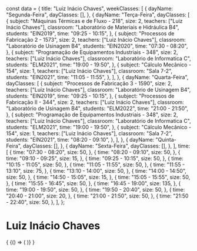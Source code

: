const data = {
  title: "Luiz Inácio Chaves",
  weekClasses: [
    {
      dayName: "Segunda-Feira",
      dayClasses: [],
    },
    {
      dayName: "Terça-Feira",
      dayClasses: [
        {
          subject: "Máquinas Térmicas e de Fluxo - 218",
          size: 2,
          teachers: ["Luiz Inácio Chaves"],
          classroom: "Laboratório de Materiais e Hidráulica B4",
          students: "EIN2019",
          time: "09:25 - 10:15",
        },
        {
          subject: "Processos de Fabricação 2 - 1573",
          size: 2,
          teachers: ["Luiz Inácio Chaves"],
          classroom: "Laboratório de Usinagem B4",
          students: "EIN2020",
          time: "07:30 - 08:20",
        },
        {
          subject: "Programação de Equipamentos Industriais - 348",
          size: 2,
          teachers: ["Luiz Inácio Chaves"],
          classroom: "Laboratório de Informatica C",
          students: "ELM2021",
          time: "19:00 - 19:50",
        },
        {
          subject: "Cálculo Mecânico - 154",
          size: 1,
          teachers: ["Luiz Inácio Chaves"],
          classroom: "Sala 7-2",
          students: "EIN2021",
          time: "11:05 - 11:55",
        },
      ],
    },
    {
      dayName: "Quarta-Feira",
      dayClasses: [
        {
          subject: "Processos de Fabricação 3 - 1590",
          size: 2,
          teachers: ["Luiz Inácio Chaves"],
          classroom: "Laboratório de Usinagem B4",
          students: "EIN2019",
          time: "09:25 - 10:15",
        },
        {
          subject: "Processos de Fabricação II - 344",
          size: 2,
          teachers: ["Luiz Inácio Chaves"],
          classroom: "Laboratório de Usinagem B4",
          students: "ELM2022",
          time: "21:00 - 21:50",
        },
        {
          subject: "Programação de Equipamentos Industriais - 348",
          size: 2,
          teachers: ["Luiz Inácio Chaves"],
          classroom: "Laboratório de Informatica C",
          students: "ELM2021",
          time: "19:00 - 19:50",
        },
        {
          subject: "Cálculo Mecânico - 154",
          size: 1,
          teachers: ["Luiz Inácio Chaves"],
          classroom: "Sala 7-2",
          students: "EIN2021",
          time: "08:20 - 09:10",
        },
      ],
    },
    {
      dayName: "Quinta-Feira",
      dayClasses: [],
    },
    {
      dayName: "Sexta-Feira",
      dayClasses: [],
    },
  ],
  time: [
    {
      time: "07:30 - 08:20",
      size: 50,
    },
    {
      time: "08:20 - 09:10",
      size: 50,
    },
    {
      time: "09:10 - 09:25",
      size: 15,
    },
    {
      time: "09:25 - 10:15",
      size: 50,
    },
    {
      time: "10:15 - 11:05",
      size: 50,
    },
    {
      time: "11:05 - 11:55",
      size: 50,
    },
    {
      time: "11:55 - 13:10",
      size: 75,
    },
    {
      time: "13:10 - 14:00",
      size: 50,
    },
    {
      time: "14:00 - 14:50",
      size: 50,
    },
    {
      time: "14:50 - 15:05",
      size: 15,
    },
    {
      time: "15:05 - 15:55",
      size: 50,
    },
    {
      time: "15:55 - 16:45",
      size: 50,
    },
    {
      time: "16:45 - 19:00",
      size: 135,
    },
    {
      time: "19:00 - 19:50",
      size: 50,
    },
    {
      time: "19:50 - 20:40",
      size: 50,
    },
    {
      time: "20:40 - 21:00",
      size: 20,
    },
    {
      time: "21:00 - 21:50",
      size: 50,
    },
    {
      time: "21:50 - 22:40",
      size: 50,
    },
  ],
};

# Luiz Inácio Chaves

<div>
  {
    <BrowserOnly>
      {() => (
        <Grid
          title={data.title}
          weekClasses={data.weekClasses}
          time={data.time}
        />
      )}
    </BrowserOnly>
  }
</div>
